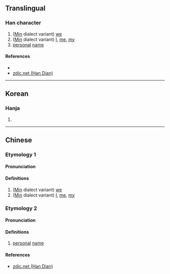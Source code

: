 {{character info/new}}
==Translingual==

===Han character===
{{Han char|rn=9|rad=人|as=06|sn=8|four=26200|canj=OHBU|ids=⿰亻自}}

# ([[Min]] dialect variant) [[we]]
# ([[Min]] dialect variant) [[I]], [[me]], [[my]]
# [[personal]] [[name]]

====References====
* {{Han ref|kx=0102.291|dkj=|dj=|hdz=10149.061|uh=3451|ud=13393|bh=|bd=}}
* [http://www.zdic.net/zd/zi2/ZdicE3Zdic91Zdic91.htm zdic.net (Han Dian)]

----

==Korean==

===Hanja===
{{ko-hanja|hangeul=자|rv=ja|mr=cha|y=ca}}

# {{defn|lang=ko|sort=人06}}

----

==Chinese==
{{zh-forms}}

===Etymology 1===
====Pronunciation====
{{zh-pron
|m=lǎn
|c=
|mc=
|oc=
|ma=
|cat=pron
}}

====Definitions====
{{zh-hanzi}}

# ([[Min]] dialect variant) [[we]]
# ([[Min]] dialect variant) [[I]], [[me]], [[my]]

===Etymology 2===
====Pronunciation====
{{zh-pron
|m=jì
|c=
|ma=
|cat=pn
}}

====Definitions====
{{zh-hanzi}}

# [[personal]] [[name]]

====References====
* [http://www.zdic.net/zd/zi2/ZdicE3Zdic91Zdic91.htm zdic.net (Han Dian)]
